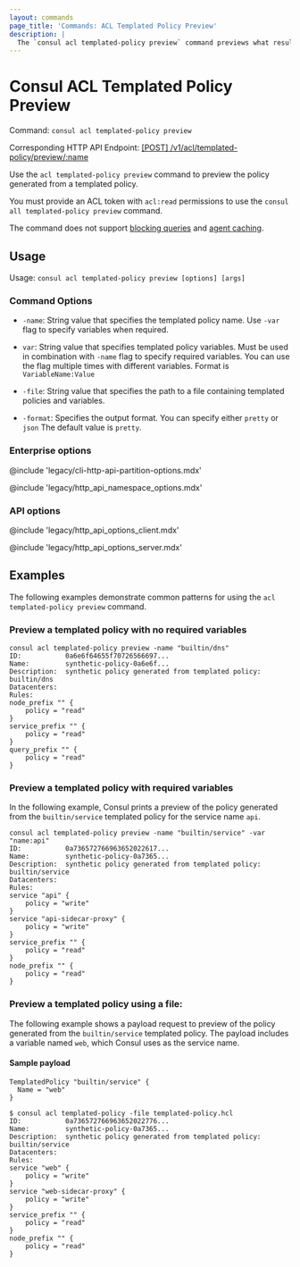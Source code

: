 ```yaml
---
layout: commands
page_title: 'Commands: ACL Templated Policy Preview'
description: |
  The `consul acl templated-policy preview` command previews what resulting generated policy from a templated policy.
---
```


# Consul ACL Templated Policy Preview

Command: `consul acl templated-policy preview`

Corresponding HTTP API Endpoint: [\[POST\] /v1/acl/templated-policy/preview/:name](/consul/api-docs/acl/templated-policies#preview-a-templated-policy)

Use the `acl templated-policy preview` command to preview the policy generated from a templated policy.

You must provide an ACL token with `acl:read` permissions to use the `consul all templated-policy preview` command. 

The command does not support [blocking queries](/consul/api-docs/features/blocking) and [agent caching](/consul/api-docs/features/caching).

## Usage 

Usage: `consul acl templated-policy preview [options] [args]`

### Command Options

- `-name`: String value that specifies the templated policy name.  Use `-var` flag to specify variables when
  required.

- `var`: String value that specifies templated policy variables. Must be used in combination with `-name`
  flag to specify required variables. You can use the flag multiple times with different
  variables. Format is `VariableName:Value`

- `-file`: String value that specifies the path to a file containing templated policies and variables.

- `-format`: Specifies the output format. You can specify either `pretty` or `json` The default value is `pretty`.

### Enterprise options

@include 'legacy/cli-http-api-partition-options.mdx'

@include 'legacy/http_api_namespace_options.mdx'

### API options

@include 'legacy/http_api_options_client.mdx'

@include 'legacy/http_api_options_server.mdx'

## Examples

The following examples demonstrate common patterns for using the `acl templated-policy preview` command.

### Preview a templated policy with no required variables

```shell-session
consul acl templated-policy preview -name "builtin/dns"
ID:           0a6e6f64655f70726566697...
Name:         synthetic-policy-0a6e6f...
Description:  synthetic policy generated from templated policy: builtin/dns
Datacenters:
Rules:
node_prefix "" {
	policy = "read"
}
service_prefix "" {
	policy = "read"
}
query_prefix "" {
	policy = "read"
}
```

### Preview a templated policy with required variables

In the following example, Consul prints a preview of the policy generated from the `builtin/service` templated policy for the service name `api`.

```shell-session
consul acl templated-policy preview -name "builtin/service" -var "name:api"
ID:           0a736572766963652022617...
Name:         synthetic-policy-0a7365...
Description:  synthetic policy generated from templated policy: builtin/service
Datacenters:
Rules:
service "api" {
	policy = "write"
}
service "api-sidecar-proxy" {
	policy = "write"
}
service_prefix "" {
	policy = "read"
}
node_prefix "" {
	policy = "read"
}
```

### Preview a templated policy using a file:

The following example shows a payload request to preview of the policy generated from the `builtin/service` templated policy.
 The payload includes a variable named `web`, which Consul uses as the service name.

#### Sample payload

```hcl
TemplatedPolicy "builtin/service" {
  Name = "web"
}
```

```shell-session
$ consul acl templated-policy -file templated-policy.hcl
ID:           0a736572766963652022776...
Name:         synthetic-policy-0a7365...
Description:  synthetic policy generated from templated policy: builtin/service
Datacenters:
Rules:
service "web" {
	policy = "write"
}
service "web-sidecar-proxy" {
	policy = "write"
}
service_prefix "" {
	policy = "read"
}
node_prefix "" {
	policy = "read"
}
```
